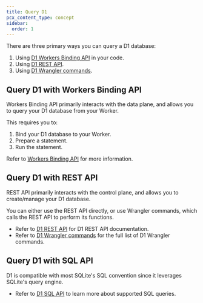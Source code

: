 ```yaml
---
title: Query D1
pcx_content_type: concept
sidebar:
  order: 1
---
```


There are three primary ways you can query a D1 database:

1. Using [D1 Workers Binding API](/d1/worker-api/) in your code.
2. Using [D1 REST API](/api/operations/cloudflare-d1-create-database).
3. Using [D1 Wrangler commands](/d1/rest-api/wrangler-commands/).

## Query D1 with Workers Binding API

Workers Binding API primarily interacts with the data plane, and allows you to query your D1 database from your Worker.

This requires you to:

1. Bind your D1 database to your Worker.
2. Prepare a statement.
3. Run the statement.

Refer to [Workers Binding API](/d1/worker-api/) for more information.

## Query D1 with REST API

REST API primarily interacts with the control plane, and allows you to create/manage your D1 database.

You can either use the REST API directly, or use Wrangler commands, which calls the REST API to perform its functions.

- Refer to [D1 REST API](/api/operations/cloudflare-d1-create-database) for D1 REST API documentation.
- Refer to [D1 Wrangler commands](/d1/rest-api/wrangler-commands/) for the full list of D1 Wrangler commands.

## Query D1 with SQL API

D1 is compatible with most SQLite's SQL convention since it leverages SQLite's query engine.

- Refer to [D1 SQL API](/d1/sql-api/sql-statements/) to learn more about supported SQL queries.